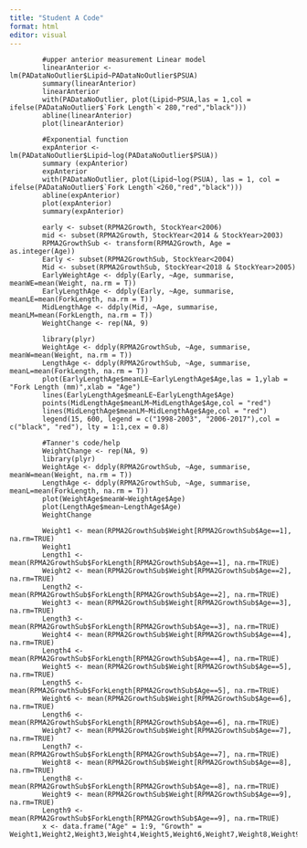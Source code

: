 ```yaml
---
title: "Student A Code"
format: html
editor: visual
---
```


```
        #upper anterior measurement Linear model
        linearAnterior <- lm(PADataNoOutlier$Lipid~PADataNoOutlier$PSUA)
        summary(linearAnterior)
        linearAnterior
        with(PADataNoOutlier, plot(Lipid~PSUA,las = 1,col = ifelse(PADataNoOutlier$`Fork Length`< 280,"red","black")))
        abline(linearAnterior)
        plot(linearAnterior)

        #Exponential function
        expAnterior <- lm(PADataNoOutlier$Lipid~log(PADataNoOutlier$PSUA))
        summary (expAnterior)
        expAnterior
        with(PADataNoOutlier, plot(Lipid~log(PSUA), las = 1, col = ifelse(PADataNoOutlier$`Fork Length`<260,"red","black")))
        abline(expAnterior)
        plot(expAnterior)
        summary(expAnterior)

        early <- subset(RPMA2Growth, StockYear<2006)
        mid <- subset(RPMA2Growth, StockYear<2014 & StockYear>2003)
        RPMA2GrowthSub <- transform(RPMA2Growth, Age = as.integer(Age))
        Early <- subset(RPMA2GrowthSub, StockYear<2004)
        Mid <- subset(RPMA2GrowthSub, StockYear<2018 & StockYear>2005)
        EarlyWeightAge <- ddply(Early, ~Age, summarise, meanWE=mean(Weight, na.rm = T))
        EarlyLengthAge <- ddply(Early, ~Age, summarise, meanLE=mean(ForkLength, na.rm = T))
        MidLengthAge <- ddply(Mid, ~Age, summarise, meanLM=mean(ForkLength, na.rm = T))
        WeightChange <- rep(NA, 9)

        library(plyr)
        WeightAge <- ddply(RPMA2GrowthSub, ~Age, summarise, meanW=mean(Weight, na.rm = T))
        LengthAge <- ddply(RPMA2GrowthSub, ~Age, summarise, meanL=mean(ForkLength, na.rm = T))
        plot(EarlyLengthAge$meanLE~EarlyLengthAge$Age,las = 1,ylab = "Fork Length (mm)",xlab = "Age")
        lines(EarlyLengthAge$meanLE~EarlyLengthAge$Age)
        points(MidLengthAge$meanLM~MidLengthAge$Age,col = "red")
        lines(MidLengthAge$meanLM~MidLengthAge$Age,col = "red")
        legend(15, 600, legend = c("1998-2003", "2006-2017"),col = c("black", "red"), lty = 1:1,cex = 0.8)

        #Tanner's code/help
        WeightChange <- rep(NA, 9)
        library(plyr)
        WeightAge <- ddply(RPMA2GrowthSub, ~Age, summarise, meanW=mean(Weight, na.rm = T))
        LengthAge <- ddply(RPMA2GrowthSub, ~Age, summarise, meanL=mean(ForkLength, na.rm = T))
        plot(WeightAge$meanW~WeightAge$Age)
        plot(LengthAge$mean~LengthAge$Age)
        WeightChange

        Weight1 <- mean(RPMA2GrowthSub$Weight[RPMA2GrowthSub$Age==1], na.rm=TRUE)
        Weight1
        Length1 <- mean(RPMA2GrowthSub$ForkLength[RPMA2GrowthSub$Age==1], na.rm=TRUE)
        Weight2 <- mean(RPMA2GrowthSub$Weight[RPMA2GrowthSub$Age==2], na.rm=TRUE)
        Length2 <- mean(RPMA2GrowthSub$ForkLength[RPMA2GrowthSub$Age==2], na.rm=TRUE)
        Weight3 <- mean(RPMA2GrowthSub$Weight[RPMA2GrowthSub$Age==3], na.rm=TRUE)
        Length3 <- mean(RPMA2GrowthSub$ForkLength[RPMA2GrowthSub$Age==3], na.rm=TRUE)
        Weight4 <- mean(RPMA2GrowthSub$Weight[RPMA2GrowthSub$Age==4], na.rm=TRUE)
        Length4 <- mean(RPMA2GrowthSub$ForkLength[RPMA2GrowthSub$Age==4], na.rm=TRUE)
        Weight5 <- mean(RPMA2GrowthSub$Weight[RPMA2GrowthSub$Age==5], na.rm=TRUE)
        Length5 <- mean(RPMA2GrowthSub$ForkLength[RPMA2GrowthSub$Age==5], na.rm=TRUE)
        Weight6 <- mean(RPMA2GrowthSub$Weight[RPMA2GrowthSub$Age==6], na.rm=TRUE)
        Length6 <- mean(RPMA2GrowthSub$ForkLength[RPMA2GrowthSub$Age==6], na.rm=TRUE)
        Weight7 <- mean(RPMA2GrowthSub$Weight[RPMA2GrowthSub$Age==7], na.rm=TRUE)
        Length7 <- mean(RPMA2GrowthSub$ForkLength[RPMA2GrowthSub$Age==7], na.rm=TRUE)
        Weight8 <- mean(RPMA2GrowthSub$Weight[RPMA2GrowthSub$Age==8], na.rm=TRUE)
        Length8 <- mean(RPMA2GrowthSub$ForkLength[RPMA2GrowthSub$Age==8], na.rm=TRUE)
        Weight9 <- mean(RPMA2GrowthSub$Weight[RPMA2GrowthSub$Age==9], na.rm=TRUE)
        Length9 <- mean(RPMA2GrowthSub$ForkLength[RPMA2GrowthSub$Age==9], na.rm=TRUE)
        x <- data.frame("Age" = 1:9, "Growth" = Weight1,Weight2,Weight3,Weight4,Weight5,Weight6,Weight7,Weight8,Weight9)
```

